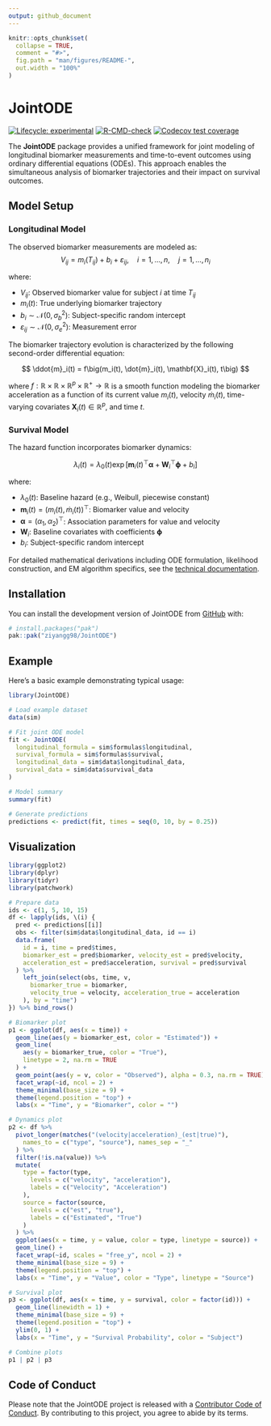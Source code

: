 ```yaml
---
output: github_document
---
```


<!-- README.md is generated from README.Rmd. Please edit that file -->

```r
knitr::opts_chunk$set(
  collapse = TRUE,
  comment = "#>",
  fig.path = "man/figures/README-",
  out.width = "100%"
)
```

# JointODE

<!-- badges: start -->

[![Lifecycle: experimental](https://img.shields.io/badge/lifecycle-experimental-orange.svg)](https://lifecycle.r-lib.org/articles/stages.html#experimental) [![R-CMD-check](https://github.com/ziyangg98/JointODE/actions/workflows/R-CMD-check.yaml/badge.svg)](https://github.com/ziyangg98/JointODE/actions/workflows/R-CMD-check.yaml) [![Codecov test coverage](https://codecov.io/gh/ziyangg98/JointODE/graph/badge.svg)](https://app.codecov.io/gh/ziyangg98/JointODE)

<!-- badges: end -->

The **JointODE** package provides a unified framework for joint modeling of longitudinal biomarker measurements and time-to-event outcomes using ordinary differential equations (ODEs). This approach enables the simultaneous analysis of biomarker trajectories and their impact on survival outcomes.

## Model Setup

### Longitudinal Model

The observed biomarker measurements are modeled as: $$
V_{ij}=m_i(T_{ij})+b_i+\varepsilon_{ij},\quad i=1,\ldots,n,\quad j=1,\ldots,n_i
$$

where:

-   $V_{ij}$: Observed biomarker value for subject $i$ at time $T_{ij}$
-   $m_i(t)$: True underlying biomarker trajectory
-   $b_i\sim\mathcal{N}(0,\sigma_{b}^{2})$: Subject-specific random intercept
-   $\varepsilon_{ij}\sim\mathcal{N}(0,\sigma_{e}^{2})$: Measurement error

The biomarker trajectory evolution is characterized by the following second-order differential equation:

$$
\ddot{m}_i(t) = f\big(m_i(t), \dot{m}_i(t), \mathbf{X}_i(t), t\big)
$$

where $f: \mathbb{R} \times \mathbb{R} \times \mathbb{R}^p \times \mathbb{R}^+ \to \mathbb{R}$ is a smooth function modeling the biomarker acceleration as a function of its current value $m_i(t)$, velocity $\dot{m}_i(t)$, time-varying covariates $\mathbf{X}_i(t) \in \mathbb{R}^p$, and time $t$.

### Survival Model

The hazard function incorporates biomarker dynamics:

$$
\lambda_i(t) = \lambda_{0}(t)\exp\left[\mathbf{m}_i(t)^{\top}\boldsymbol{\alpha}+\mathbf{W}_i^{\top}\boldsymbol{\phi}+b_{i}\right]
$$

where:

-   $\lambda_{0}(t)$: Baseline hazard (e.g., Weibull, piecewise constant)
-   $\mathbf{m}_i(t)=\left(m_i(t), \dot{m}_i(t)\right)^{\top}$: Biomarker value and velocity
-   $\boldsymbol{\alpha}=(\alpha_1, \alpha_2)^{\top}$: Association parameters for value and velocity
-   $\mathbf{W}_i$: Baseline covariates with coefficients $\boldsymbol{\phi}$
-   $b_i$: Subject-specific random intercept

For detailed mathematical derivations including ODE formulation, likelihood construction, and EM algorithm specifics, see the [technical documentation](http://gongziyang.com/JointODE/articles/technical-details.html).

## Installation

You can install the development version of JointODE from [GitHub](https://github.com/) with:

``` r
# install.packages("pak")
pak::pak("ziyangg98/JointODE")
```

## Example

Here's a basic example demonstrating typical usage:

```r
library(JointODE)

# Load example dataset
data(sim)

# Fit joint ODE model
fit <- JointODE(
  longitudinal_formula = sim$formulas$longitudinal,
  survival_formula = sim$formulas$survival,
  longitudinal_data = sim$data$longitudinal_data,
  survival_data = sim$data$survival_data
)

# Model summary
summary(fit)

# Generate predictions
predictions <- predict(fit, times = seq(0, 10, by = 0.25))
```

## Visualization

```r
library(ggplot2)
library(dplyr)
library(tidyr)
library(patchwork)

# Prepare data
ids <- c(1, 5, 10, 15)
df <- lapply(ids, \(i) {
  pred <- predictions[[i]]
  obs <- filter(sim$data$longitudinal_data, id == i)
  data.frame(
    id = i, time = pred$times,
    biomarker_est = pred$biomarker, velocity_est = pred$velocity,
    acceleration_est = pred$acceleration, survival = pred$survival
  ) %>%
    left_join(select(obs, time, v,
      biomarker_true = biomarker,
      velocity_true = velocity, acceleration_true = acceleration
    ), by = "time")
}) %>% bind_rows()

# Biomarker plot
p1 <- ggplot(df, aes(x = time)) +
  geom_line(aes(y = biomarker_est, color = "Estimated")) +
  geom_line(
    aes(y = biomarker_true, color = "True"),
    linetype = 2, na.rm = TRUE
  ) +
  geom_point(aes(y = v, color = "Observed"), alpha = 0.3, na.rm = TRUE) +
  facet_wrap(~id, ncol = 2) +
  theme_minimal(base_size = 9) +
  theme(legend.position = "top") +
  labs(x = "Time", y = "Biomarker", color = "")

# Dynamics plot
p2 <- df %>%
  pivot_longer(matches("(velocity|acceleration)_(est|true)"),
    names_to = c("type", "source"), names_sep = "_"
  ) %>%
  filter(!is.na(value)) %>%
  mutate(
    type = factor(type,
      levels = c("velocity", "acceleration"),
      labels = c("Velocity", "Acceleration")
    ),
    source = factor(source,
      levels = c("est", "true"),
      labels = c("Estimated", "True")
    )
  ) %>%
  ggplot(aes(x = time, y = value, color = type, linetype = source)) +
  geom_line() +
  facet_wrap(~id, scales = "free_y", ncol = 2) +
  theme_minimal(base_size = 9) +
  theme(legend.position = "top") +
  labs(x = "Time", y = "Value", color = "Type", linetype = "Source")

# Survival plot
p3 <- ggplot(df, aes(x = time, y = survival, color = factor(id))) +
  geom_line(linewidth = 1) +
  theme_minimal(base_size = 9) +
  theme(legend.position = "top") +
  ylim(0, 1) +
  labs(x = "Time", y = "Survival Probability", color = "Subject")

# Combine plots
p1 | p2 | p3
```


## Code of Conduct

Please note that the JointODE project is released with a [Contributor Code of Conduct](http://gongziyang.com/JointODE/CODE_OF_CONDUCT.html). By contributing to this project, you agree to abide by its terms.
